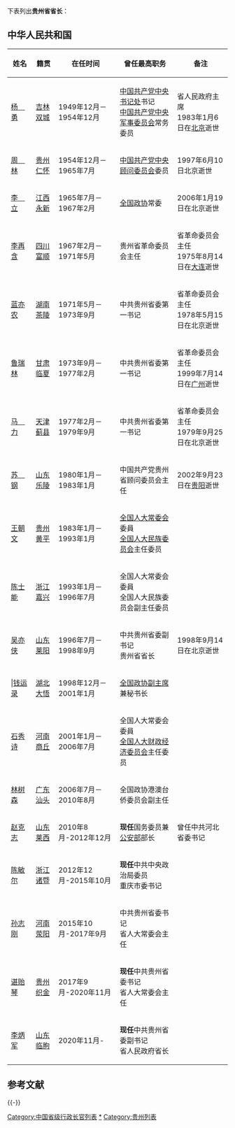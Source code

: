 下表列出'''贵州省省长'''：

==中华人民共和国==
{| border="0" cellpadding="3px" style="border: 1px solid #999; background-color:#ffffff;"
|-align="center" style="background-color: #cccccc;"
! 姓名
! 籍贯
! 在任时间
! 曾任最高职务
! 备注
|-----
| [[杨勇_(上将)|杨　勇]]
| [[吉林省|吉林]][[双城|双城]]
| 1949年12月－1954年12月
| [[中国共产党中央书记处|中国共产党中央书记处]]书记<br>[[中国共产党中央军事委员会|中国共产党中央军事委员会]]常务委员
| 省人民政府主席<br>1983年1月6日在[[北京|北京]]逝世
|-----
| [[周林|周　林]]
| [[贵州|贵州]][[仁怀|仁怀]]
| 1954年12月－1965年7月
| [[中国共产党中央顾问委员会|中国共产党中央顾问委员会]]委员
| 1997年6月10日北京逝世
|-----
| [[李立_(中国共产党党员)|李　立]]
| [[江西|江西]][[永新|永新]]
| 1965年7月－1967年2月
| [[全国政协|全国政协]]常委
| 2006年1月19日在北京逝世
|-----
| [[李再含|李再含]]
| [[四川|四川]][[富顺|富顺]]
| 1967年2月－1971年5月
| 贵州省革命委员会主任
| 省革命委员会主任<br>1975年8月14日在[[大连|大连]]逝世
|-----
| [[蓝亦农|蓝亦农]]
| [[湖南|湖南]][[茶陵|茶陵]]
| 1971年5月－1973年9月
| 中共贵州省委第一书记
| 省革命委员会主任<br>1978年5月15日在北京逝世
|-----
| [[鲁瑞林|鲁瑞林]]
| [[甘肃|甘肃]][[临夏|临夏]]
| 1973年9月－1977年2月
| 中共贵州省委第一书记
| 省革命委员会主任<br>1999年7月14日在[[广州|广州]]逝世
|-----
| [[马力_(蓟县)|马　力]]
| [[天津|天津]][[蓟县|蓟县]]
| 1977年2月－1979年9月
| 中共贵州省委第一书记
| 省革命委员会主任<br>1979年9月25日在北京逝世
|-----
| [[苏钢|苏　钢]]
| [[山东|山东]][[乐陵|乐陵]]
| 1980年1月－1983年1月
| 中国共产党贵州省顾问委员会主任
| 2002年9月23日在[[贵阳|贵阳]]逝世
|-----
| [[王朝文|王朝文]]
| [[贵州|贵州]][[黄平县|黄平]]
| 1983年1月－1993年1月
| [[全国人大常委会|全国人大常委会]]委員<br>[[全国人民代表大会民族委员会|全国人大民族委员会]]主任委员
| 
|-----
| [[陈士能|陈士能]]
| [[浙江|浙江]][[嘉兴|嘉兴]]
| 1993年1月－1996年7月
| 全国人大常委会委員<br>全国人大民族委员会副主任委员
| 
|-----
| [[吴亦侠|吴亦侠]]
| [[山东|山东]][[莱阳|莱阳]]
| 1996年7月－1998年9月
| 中共贵州省委副书记<br>贵州省省长
| 1998年9月14日在北京逝世
|-----
| |[[钱运录|钱运录]]
| [[湖北|湖北]][[大悟|大悟]]
| 1998年12月－2001年1月
| [[中国人民政治协商会议全国委员会副主席|全国政协副主席]]兼秘书长
| 
|-----
| [[石秀诗|石秀诗]]
| [[河南|河南]][[商丘|商丘]]
| 2001年1月－2006年7月
| 全国人大常委会委員<br>[[全国人民代表大会财政经济委员会|全国人大财政经济委员会]]主任委员
| 
|-----
| [[林树森|林树森]]
| [[广东|广东]][[汕头|汕头]]
| 2006年7月－2010年8月
| 全国政协港澳台侨委员会副主任
|
|-----
| [[赵克志|赵克志]]
| [[山东|山东]][[莱西|莱西]]
| 2010年8月-2012年12月
| '''现任'''国务委员兼[[中华人民共和国公安部|公安部]]部长
| 曾任中共河北省委书记
|-----
| [[陈敏尔|陈敏尔]]
| [[浙江|浙江]][[诸暨|诸暨]]
| 2012年12月-2015年10月
| '''现任'''中共中央政治局委员<br/>重庆市委书记
|
|-----
| [[孙志刚_(官员)|孙志刚]]
| [[河南|河南]][[荥阳|荥阳]]
| 2015年10月-2017年9月
| 中共贵州省委书记<br/>省人大常委会主任
|
|-----
| [[谌贻琴|谌贻琴]]
| [[贵州|贵州]][[织金|织金]]
| 2017年9月-2020年11月
| '''现任'''中共贵州省委书记<br/>省人大常委会主任
|
|-----
| [[李炳军|李炳军]]
| [[山东|山东]][[临朐|临朐]]
| 2020年11月-
| '''现任'''中共贵州省委副书记<br/>省人民政府省长
|
|}
{{动态列表}}

==参考文献==
{{Reflist}}

{{-}}
{{中华人民共和国省级行政区行政主官|nocat}}
{{中华人民共和国贵州省正职领导人|nocat}}

[[Category:中国省级行政长官列表|Category:中国省级行政长官列表]]
[[Category:贵州行政长官|*]]
[[Category:贵州列表|Category:贵州列表]]